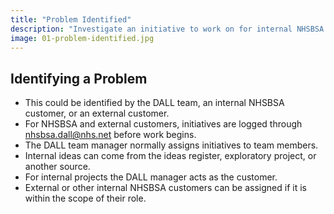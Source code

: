 ```yaml
---
title: "Problem Identified"
description: "Investigate an initiative to work on for internal NHSBSA customer, or an external customer."
image: 01-problem-identified.jpg
---
```


## Identifying a Problem
- This could be identified by the DALL team, an internal NHSBSA customer, or an external customer.
- For NHSBSA and external customers, initiatives are logged through [nhsbsa.dall@nhs.net](mailto:nhsbsa.dall@nhs.net) before work begins. 
- The DALL team manager normally assigns initiatives to team members.
- Internal ideas can come from the ideas register, exploratory project, or another source.
- For internal projects the DALL manager acts as the customer.
- External or other internal NHSBSA customers can be assigned if it is within the scope of their role.  


